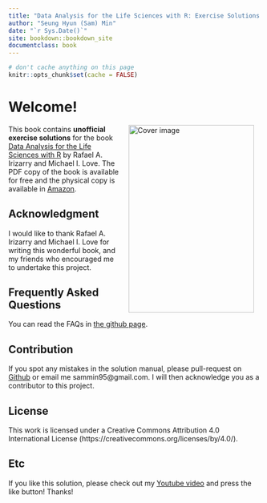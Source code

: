```yaml
--- 
title: "Data Analysis for the Life Sciences with R: Exercise Solutions (in progress)"
author: "Seung Hyun (Sam) Min"
date: "`r Sys.Date()`"
site: bookdown::bookdown_site
documentclass: book
---
```


```r
# don't cache anything on this page
knitr::opts_chunk$set(cache = FALSE)
```

# Welcome! {-#index}

<img src="./img/book_cover.jpg" width="250" height="375" alt="Cover image" align="right" style="margin: 0 1em 0 1em"/>

This book contains **unofficial exercise solutions** for the book [Data Analysis for the Life Sciences with R](https://leanpub.com/dataanalysisforthelifesciences) by Rafael A. Irizarry and Michael I. Love. The PDF copy of the book is available for free and the physical copy is available in [Amazon](https://www.amazon.com/Data-Analysis-Life-Sciences-R/dp/1498775675/ref=sr_1_2?dchild=1&keywords=Data+Analysis+for+the+Life+Sciences&qid=1607484629&sr=8-2).

## Acknowledgment {-}
I would like to thank Rafael A. Irizarry and Michael I. Love for writing this wonderful book, and my friends who encouraged me to undertake this project. 

## Frequently Asked Questions {-}
You can read the FAQs in [the github page](https://github.com/smin95/da4ls_exercise_solution).

## Contribution {-}
If you spot any mistakes in the solution manual, please pull-request on [Github](https://github.com/smin95/da4ls_exercise_solution) or email me sammin95@gmail.com. I will then acknowledge you as a contributor to this project.

## License {-}
This work is licensed under a Creative Commons Attribution 4.0 International License (https://creativecommons.org/licenses/by/4.0/).

## Etc {-}
If you like this solution, please check out my [Youtube video](https://www.youtube.com/watch?v=FpRrlLJg4Ww&feature=emb_title&ab_channel=clarinetBTS) and press the like button! Thanks! 